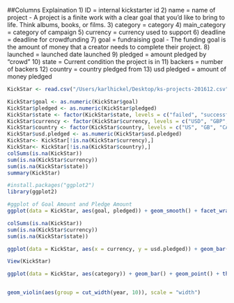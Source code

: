 
##Columns Explaination
1) ID = internal kickstarter id
2) name = name of project - A project is a finite work with a clear goal that you’d like to bring to life. Think albums, books, or films.
3) category = category
4) main_category = category of campaign
5) currency = currency used to support
6) deadline = deadline for crowdfunding
7) goal = fundraising goal - The funding goal is the amount of money that a creator needs to complete their project.
8) launched = launched date launched
9) pledged = amount pledged by "crowd"
10) state = Current condition the project is in
11) backers = number of backers
12) country = country pledged from
13) usd pledged = amount of money pledged

```r
KickStar <- read.csv("/Users/karlhickel/Desktop/ks-projects-201612.csv")

KickStar$goal <- as.numeric(KickStar$goal)
KickStar$pledged <- as.numeric(KickStar$pledged)
KickStar$state <- factor(KickStar$state, levels = c("failed", "successful", "canceled", "live", "undefined", "suspended"))
KickStar$currency <- factor(KickStar$currency, levels = c("USD", "GBP", "CAD", "EUR", "AUD", "SEK"))
KickStar$country <- factor(KickStar$country, levels = c("US", "GB", "CA", "AU", "DE", "IE", "IT","NZ","NL","SG", "SE", "NO","MX", "FR", "BE", "ES"))
KickStar$usd.pledged <- as.numeric(KickStar$usd.pledged)
KickStar<- KickStar[!is.na(KickStar$currency),]
KickStar<- KickStar[!is.na(KickStar$country),]
colSums(is.na(KickStar))
sum(is.na(KickStar$currency))
sum(is.na(KickStar$state))
summary(KickStar)

#install.packages("ggplot2")
library(ggplot2)

#ggplot of Goal Amount and Pledge Amount
ggplot(data = KickStar, aes(goal, pledged)) + geom_smooth() + facet_wrap(~state) + labs(title = "Smooth Plot of Goal vs Pledge Amount") + labs(x = "Goal Amount", y = "Pledge Amount")

colSums(is.na(KickStar))
sum(is.na(KickStar$currency))
sum(is.na(KickStar$state))

ggplot(data = KickStar, aes(x = currency, y = usd.pledged)) + geom_bar(stat = "identity") + labs(x = "Type of Currency", y = "Amount of $ Pledged") + labs(title = "Amount Pledged by Currency")

View(KickStar)

ggplot(data = KickStar, aes(category)) + geom_bar() + geom_point() + theme(axis.text.x  = element_text(angle=-90, hjust=0.5, size=11,colour="black")) 


geom_violin(aes(group = cut_width(year, 10)), scale = "width")
```







